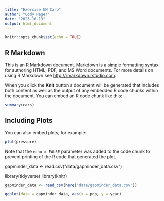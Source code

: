 ```yaml
---
title: "Exercise UM Carp"
author: "Cody Hager"
date: "2023-10-13"
output: html_document
---
```


```r
knitr::opts_chunk$set(echo = TRUE)
```

## R Markdown

This is an R Markdown document. Markdown is a simple formatting syntax for authoring HTML, PDF, and MS Word documents. For more details on using R Markdown see <http://rmarkdown.rstudio.com>.

When you click the **Knit** button a document will be generated that includes both content as well as the output of any embedded R code chunks within the document. You can embed an R code chunk like this:

```r
summary(cars)
```

## Including Plots

You can also embed plots, for example:

```r
plot(pressure)
```

Note that the `echo = FALSE` parameter was added to the code chunk to prevent printing of the R code that generated the plot.

gapminder_data <- read.csv("data/gapminder_data.csv")

library(tidyverse)
library(knitr)

```r
gapminder_data <- read_csv(here("data/gapminder_data.csv"))
```

```r
ggplot(data = gapminder_data, aes(x = pop, y = year)
```

